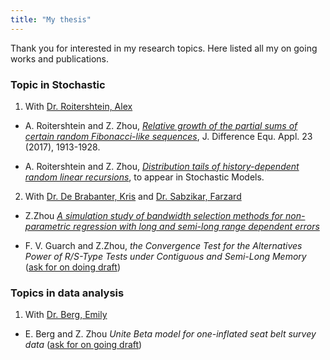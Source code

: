 ```yaml
---
title: "My thesis"
---
```


Thank you for interested in my research topics. Here listed all my on going works and publications.

### **Topic in Stochastic**
1. With [Dr. Roitershtein, Alex](https://people.tamu.edu/~roiterst/)

- A. Roitershtein and Z. Zhou, [*Relative growth of the partial sums of certain random Fibonacci-like sequences*](https://doi.org/10.1080/10236198.2017.1378353), J. Difference Equ. Appl. 23 (2017), 1913-1928.

- A. Roitershtein and Z. Zhou, [*Distribution tails of history-dependent random linear recursions*](https://doi.org/10.1080/15326349.2021.2003712), to appear in Stochastic Models.

2. With [Dr. De Brabanter, Kris](https://www.stat.iastate.edu/people/kris-de-brabanter) and [Dr. Sabzikar, Farzard](https://www.stat.iastate.edu/people/farzad-sabzikar)

- Z.Zhou [*A simulation study of bandwidth selection methods for non-parametric regression with long and semi-long range dependent errors*](MSCC.pdf)

- F. V. Guarch and Z.Zhou, *the Convergence Test for the Alternatives Power of R/S-Type Tests under Contiguous and Semi-Long Memory* ([ask for on doing draft](mailto:zzhou@iastate.edu))

### **Topics in data analysis**
1. With [Dr. Berg, Emily](https://www.stat.iastate.edu/people/emily-berg)

- E. Berg and Z. Zhou *Unite Beta model for one-inflated seat belt survey data* ([ask for on going draft](mailto:zzhou@iastate.edu))

